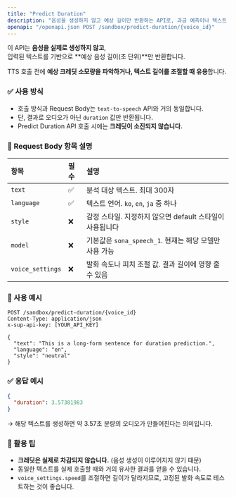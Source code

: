 ```yaml
---
title: "Predict Duration"
description: "음성을 생성하지 않고 예상 길이만 반환하는 API로, 과금 예측이나 텍스트 길이 조절에 활용할 수 있습니다."
openapi: "/openapi.json POST /sandbox/predict-duration/{voice_id}"
---
```


이 API는 **음성을 실제로 생성하지 않고**,\
입력된 텍스트를 기반으로 **예상 음성 길이(초 단위)**만 반환합니다.

TTS 호출 전에 **예상 크레딧 소모량을 파악하거나, 텍스트 길이를 조절할 때 유용**합니다.

### ✅ 사용 방식

- 호출 방식과 Request Body는 `text-to-speech` API와 거의 동일합니다.
- 단, 결과로 오디오가 아닌 `duration` 값만 반환됩니다.
- Predict Duration API 호출 시에는 **크레딧이 소진되지 않습니다.**

### 📝 Request Body 항목 설명

| 항목               | 필수 | 설명                                     |
| :--------------- | :-- | :------------------------------------- |
| `text`           | ✅  | 분석 대상 텍스트. 최대 300자                     |
| `language`       | ✅  | 텍스트 언어. `ko`, `en`, `ja` 중 하나          |
| `style`          | ❌  | 감정 스타일. 지정하지 않으면 default 스타일이 사용됩니다    |
| `model`          | ❌  | 기본값은 `sona_speech_1`. 현재는 해당 모델만 사용 가능 |
| `voice_settings` | ❌  | 발화 속도나 피치 조절 값. 결과 길이에 영향 줄 수 있음       |

### 📌 사용 예시

```http
POST /sandbox/predict-duration/{voice_id}
Content-Type: application/json
x-sup-api-key: [YOUR_API_KEY]

{
  "text": "This is a long-form sentence for duration prediction.",
  "language": "en",
  "style": "neutral"
}
```

### ✅ 응답 예시

```json
{
  "duration": 3.57381983
}
```

→ 해당 텍스트를 생성하면 약 3.57초 분량의 오디오가 만들어진다는 의미입니다.

### 🧠 활용 팁

- **크레딧은 실제로 차감되지 않습니다.** (음성 생성이 이루어지지 않기 때문)
- 동일한 텍스트를 실제 호출할 때와 거의 유사한 결과를 얻을 수 있습니다.
- `voice_settings.speed`를 조절하면 길이가 달라지므로, 고정된 발화 속도로 테스트하는 것이 좋습니다.